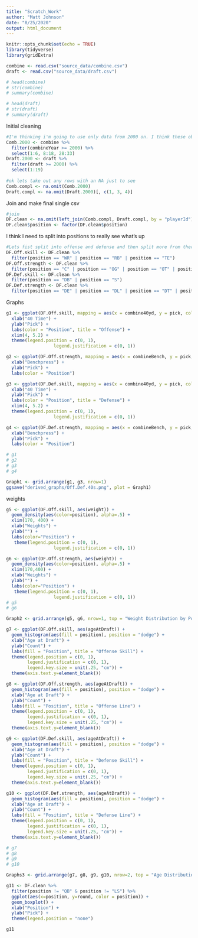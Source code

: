 ```yaml
---
title: "Scratch_Work"
author: "Matt Johnson"
date: "8/25/2020"
output: html_document
---
```


```r
knitr::opts_chunk$set(echo = TRUE)
library(tidyverse)
library(gridExtra)
```

```r
combine <- read.csv("source_data/combine.csv")
draft <- read.csv("source_data/draft.csv")
```

```r
# head(combine)
# str(combine)
# summary(combine)
```

```r
# head(draft)
# str(draft)
# summary(draft)
```


Initial cleaning
```r
#I'm thinking i'm going to use only data from 2000 on. I think these observations will be more complete. Also since the game has changed so much, this sort of analysis is only really relevant in the modern era of football. I also do not need a lot of these variables, lets select important ones 
Comb.2000 <- combine %>% 
  filter(combineYear >= 2000) %>% 
  select(1:6, 8:18, 28:33)
Draft.2000 <- draft %>% 
  filter(draft >= 2000) %>% 
  select(1:19)
  
#ok lets take out any rows with an NA just to see
Comb.compl <- na.omit(Comb.2000) 
Draft.compl <- na.omit(Draft.2000)[, c(1, 3, 4)]
```

Join and make final single csv

```r
#join
DF.clean <- na.omit(left_join(Comb.compl, Draft.compl, by = "playerId")[, -c(1, 3, 4:9, 11:13, 16)])
DF.clean$position <- factor(DF.clean$position)
```

I think I need to split into positions to really see what's up
```r
#Lets fist split into offense and defense and then split more from there
DF.Off.skill <- DF.clean %>% 
  filter(position == "WR" | position == "RB" | position == "TE")
DF.Off.strength <- DF.clean %>% 
  filter(position == "C" | position == "OG" | position == "OT" | position == "OL")
DF.Def.skill <- DF.clean %>% 
  filter(position == "DB" | position == "S")
DF.Def.strength <- DF.clean %>% 
  filter(position == "DE" | position == "DL" | position == "DT" | position == "LB" | position == "OLB")
```

Graphs
```r
g1 <- ggplot(DF.Off.skill, mapping = aes(x = combine40yd, y = pick, color = position)) +     geom_point(alpha = .5) +
  xlab("40 Time") +
  ylab("Pick") +
  labs(color = "Position", title = "Offense") +
  xlim(4, 5.2) +
  theme(legend.position = c(0, 1),
                  legend.justification = c(0, 1))

g2 <- ggplot(DF.Off.strength, mapping = aes(x = combineBench, y = pick, color = position)) +     geom_point(alpha = .5) +
  xlab("Benchpress") +
  ylab("Pick") +
  labs(color = "Position")

g3 <- ggplot(DF.Def.skill, mapping = aes(x = combine40yd, y = pick, color = position)) +     geom_point(alpha = .5) +
  xlab("40 Time") +
  ylab("Pick") +
  labs(color = "Position", title = "Defense") +
  xlim(4, 5.2) +
  theme(legend.position = c(0, 1),
                  legend.justification = c(0, 1))

g4 <- ggplot(DF.Def.strength, mapping = aes(x = combineBench, y = pick, color = position)) +     geom_point(alpha = .5) +
  xlab("Benchpress") +
  ylab("Pick") +
  labs(color = "Position")

# g1
# g2
# g3
# g4
```

```r
Graph1 <- grid.arrange(g1, g3, nrow=1)
ggsave("derived_graphs/Off.Def.40s.png", plot = Graph1)
```

weights
```r
g5 <- ggplot(DF.Off.skill, aes(weight)) +
  geom_density(aes(color=position), alpha=.5) +
  xlim(170, 400) +
  xlab("Weights") +
  ylab("") +
  labs(color="Position") +
   theme(legend.position = c(0, 1),
                  legend.justification = c(0, 1))

g6 <- ggplot(DF.Off.strength, aes(weight)) +
  geom_density(aes(color=position), alpha=.5) +
  xlim(170,400) +
  xlab("Weights") +
  ylab("") +
  labs(color="Position") +
   theme(legend.position = c(0, 1),
                  legend.justification = c(0, 1))
# g5
# g6

Graph2 <- grid.arrange(g5, g6, nrow=1, top = "Weight Distribution by Position (Offense)")
```

```r
g7 <- ggplot(DF.Off.skill, aes(ageAtDraft)) +
  geom_histogram(aes(fill = position), position = "dodge") +
  xlab("Age at Draft") +
  ylab("Count") +
  labs(fill = "Position", title = "Offense Skill") +
  theme(legend.position = c(0, 1),
        legend.justification = c(0, 1),
        legend.key.size = unit(.25, "cm")) +
  theme(axis.text.y=element_blank())

g8 <- ggplot(DF.Off.strength, aes(ageAtDraft)) +
  geom_histogram(aes(fill = position), position = "dodge") +
  xlab("Age at Draft") +
  ylab("Count") +
  labs(fill = "Position", title = "Offense Line") +
  theme(legend.position = c(0, 1),
        legend.justification = c(0, 1),
        legend.key.size = unit(.25, "cm")) +
  theme(axis.text.y=element_blank())

g9 <- ggplot(DF.Def.skill, aes(ageAtDraft)) +
  geom_histogram(aes(fill = position), position = "dodge") +
  xlab("Age at Draft") +
  ylab("Count") +
  labs(fill = "Position", title = "Defense Skill") +
  theme(legend.position = c(0, 1),
        legend.justification = c(0, 1),
        legend.key.size = unit(.25, "cm")) +
  theme(axis.text.y=element_blank())

g10 <- ggplot(DF.Def.strength, aes(ageAtDraft)) +
  geom_histogram(aes(fill = position), position = "dodge") +
  xlab("Age at Draft") +
  ylab("Count") +
  labs(fill = "Position", title = "Defense Line") +
  theme(legend.position = c(0, 1),
        legend.justification = c(0, 1),
        legend.key.size = unit(.25, "cm")) +
  theme(axis.text.y=element_blank())

# g7
# g8
# g9
# g10

Graphs3 <- grid.arrange(g7, g8, g9, g10, nrow=2, top = "Age Distribution by Position")
```

```r
g11 <- DF.clean %>% 
  filter(position != "QB" & position != "LS") %>% 
  ggplot(aes(x=position, y=round, color = position)) +     
  geom_boxplot() +
  xlab("Position") +
  ylab("Pick") + 
  theme(legend.position = "none")

g11

```







